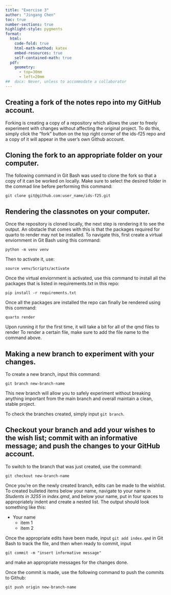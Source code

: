 ```yaml
---
title: "Exercise 3"
author: "Jingang Chen"
toc: true
number-sections: true
highlight-style: pygments
format: 
  html: 
    code-fold: true
    html-math-method: katex
    embed-resources: true
    self-contained-math: true	
  pdf: 
    geometry: 
      - top=30mm
      - left=20mm
##  docx: Never, unless to accommodate a collaborator
---
```


## Creating a fork of the notes repo into my GitHub account.

Forking is creating a copy of a repository which allows the user to freely
experiment with changes without affecting the original project. To do this,
simply click the "fork" button on the top right corner of the ids-f25 repo and
a copy of it will appear in the user's own Github account.

## Cloning the fork to an appropriate folder on your computer.

The following command in Git Bash was used to clone the fork so that a copy
of it can be worked on locally. Make sure to select the desired folder in 
the commad line before performing this command:

`git clone git@github.com:user_name/ids-f25.git`

## Rendering the classnotes on your computer.

Once the repository is cloned locally, the next step is rendering it to see
the output. An obstacle that comes with this is that the packages required
for quarto to render may not be installed. To navigate this, first create
a virtual enviornment in Git Bash using this command:

`python -m venv venv`

Then to activate it, use:

`source venv/Scripts/activate`

Once the virtual enviornment is activated, use this command to install
all the packages that is listed in requirements.txt in this repo:

`pip install -r requirements.txt`

Once all the packages are installed the repo can finally be rendered
using this command:

`quarto render`

Upon running it for the first time, it will take a bit for all of the qmd files to render
To render a certain file, make sure to add the file name to the command above.

## Making a new branch to experiment with your changes.

To create a new branch, input this command:

`git branch new-branch-name`

This new branch will allow you to safely experiment without breaking anything 
important from the main branch and overall maintain a clean, stable project.

To check the branches created, simply input `git branch`.

## Checkout your branch and add your wishes to the wish list; commit with an informative message; and push the changes to your GitHub account.

To switch to the branch that was just created, use the command:

`git checkout new-branch-name`

Once you're on the newly created branch, edits can be made to the wishlist.
To created bulleted items below your name, navigate
to your name in *Students in 3255* in *index.qmd*, and below your name,
put in four spaces to appropriately indent and create a nested list. The output
should look something like this:

+ Your name
    - item 1
    - item 2

Once the appropriate edits have been made, input `git add index.qmd` in Git Bash
to track the file, and then when ready to commit, input

`git commit -m "insert informative message"`

and make an appropriate messages for the changes done.

Once the commit is made, use the following command to push the commits to Github:

`git push origin new-branch-name`